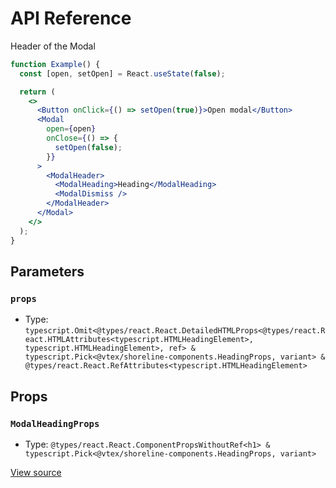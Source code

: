 # API Reference

Header of the Modal

```jsx
function Example() {
  const [open, setOpen] = React.useState(false);

  return (
    <>
      <Button onClick={() => setOpen(true)}>Open modal</Button>
      <Modal
        open={open}
        onClose={() => {
          setOpen(false);
        }}
      >
        <ModalHeader>
          <ModalHeading>Heading</ModalHeading>
          <ModalDismiss />
        </ModalHeader>
      </Modal>
    </>
  );
}
```

## Parameters

### `props`

- Type: `typescript.Omit<@types/react.React.DetailedHTMLProps<@types/react.React.HTMLAttributes<typescript.HTMLHeadingElement>, typescript.HTMLHeadingElement>, ref> & typescript.Pick<@vtex/shoreline-components.HeadingProps, variant> & @types/react.React.RefAttributes<typescript.HTMLHeadingElement>`

## Props

### `ModalHeadingProps`

- Type: `@types/react.React.ComponentPropsWithoutRef<h1> & typescript.Pick<@vtex/shoreline-components.HeadingProps, variant>`

[View source](https://github.com/vtex/shoreline/blob/95eb69cd8/packages/components/src/modal/modal-heading.tsx#L34)
